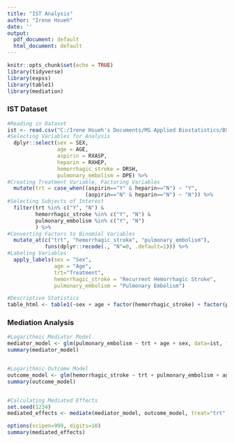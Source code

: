 ---
title: "IST Analysis"
author: "Irene Hsueh"
date: ''
output:
  pdf_document: default
  html_document: default
---

```{r setup, include=FALSE}
knitr::opts_chunk$set(echo = TRUE)
library(tidyverse)
library(expss)
library(table1)
library(mediation)
```

### IST Dataset
```{r}
#Reading in Dataset
ist <- read.csv("C:/Irene Hsueh's Documents/MS Applied Biostatistics/BS 851 - Applied Statistics in Clinical Trials I/Project/IST.csv", header=T) %>%
#Selecting Variables for Analysis
  dplyr::select(sex = SEX, 
                age = AGE, 
                aspirin = RXASP, 
                heparin = RXHEP, 
                hemorrhagic_stroke = DRSH, 
                pulmonary_embolism = DPE) %>% 
#Creating Treatment Variable, Factoring Variables
  mutate(trt = case_when((aspirin=="Y" & heparin=="N") ~ "Y", 
                         (aspirin=="N" & heparin=="N") ~ "N")) %>%
#Selecting Subjects of Interest
  filter(trt %in% c("Y", "N") & 
         hemorrhagic_stroke %in% c("Y", "N") & 
         pulmonary_embolism %in% c("Y", "N")
         ) %>% 
#Converting Factors to Binomial Variables
  mutate_at(c("trt", "hemorrhagic_stroke", "pulmonary_embolism"), 
            funs(dplyr::recode(., "N"=0, .default=1))) %>%
#Labeling Variables
  apply_labels(sex = "Sex", 
               age = "Age", 
               trt="Treatment",
               hemorrhagic_stroke = "Recurrent Hemorrhagic Stroke", 
               pulmonary_embolism = "Pulmonary Embolism")

#Descriptive Statistics
table_html <- table1(~sex + age + factor(hemorrhagic_stroke) + factor(pulmonary_embolism) | factor(trt), data=ist, overall="Total", rowlabelhead="Treatment", caption="IST Dataset")
```



### Mediation Analysis
```{r}
#Logarithmic Mediator Model
mediator_model <- glm(pulmonary_embolism ~ trt + age + sex, data=ist, family="binomial")
summary(mediator_model)


#Logarithmic Outcome Model
outcome_model <- glm(hemorrhagic_stroke ~ trt + pulmonary_embolism + age + sex, data=ist, family="binomial")
summary(outcome_model)


#Calculating Mediated Effects
set.seed(1234)
mediated_effects <- mediate(mediator_model, outcome_model, treat="trt", mediator="pulmonary_embolism")

options(scipen=999, digits=10)
summary(mediated_effects)
```



